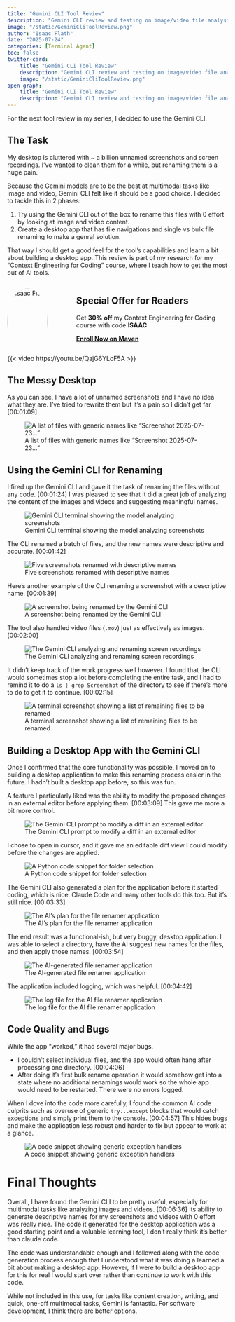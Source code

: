 ```yaml
---
title: "Gemini CLI Tool Review"
description: "Gemini CLI review and testing on image/video file analysis and renaming, and desktop app generation"
image: "/static/GeminiCliToolReview.png"
author: "Isaac Flath"
date: "2025-07-24"
categories: [Terminal Agent]
toc: false
twitter-card:
    title: "Gemini CLI Tool Review"
    description: "Gemini CLI review and testing on image/video file analysis and renaming, and desktop app generation"
    image: "/static/GeminiCliToolReview.png"
open-graph:
    title: "Gemini CLI Tool Review"
    description: "Gemini CLI review and testing on image/video file analysis and renaming, and desktop app generation"
---
```


For the next tool review in my series, I decided to use the Gemini CLI. 

## The Task

My desktop is cluttered with ~ a billion unnamed screenshots and screen recordings.  I've wanted to clean them for a while, but renaming them is a huge pain.  

Because the Gemini models are to be the best at multimodal tasks like image and video, Gemini CLI felt like it should be a good choice.  I decided to tackle this in 2 phases:

1. Try using the Gemini CLI out of the box to rename this files with 0 effort by looking at image and video content.
2. Create a desktop app that has file navigations and single vs bulk file renaming to make a genral solution.

That way I should get a good feel for the tool's capabilities and learn a bit about building a desktop app.  This review is part of my research for my "Context Engineering for Coding" course, where I teach how to get the most out of AI tools.

::: {.columns}
:::: {.column width="20%"}
<img src="../static/profile_img.jpg" alt="Isaac Flath" style="border-radius:50%;width:100%;">
::::
:::: {.column width="5%"}
::::
:::: {.column width="75%"}
:::{.callout-tip}
## Special Offer for Readers
Get **30% off** my Context Engineering for Coding course with code **ISAAC**

[**Enroll Now on Maven**](https://maven.com/kentro/context-engineering-for-coding?promoCode=ISAAC){.btn .btn-primary .btn-lg}
:::
::::
:::

{{< video https://youtu.be/QajG6YLoF5A >}}

## The Messy Desktop

As you can see, I have a lot of unnamed screenshots and I have no idea what they are. I've tried to rewrite them but it's a pain so I didn't get far [00:01:09]

![A list of files with generic names like "Screenshot 2025-07-23..."](./gemini-cli/0-file-list-2025-07-03-to-2025-07-23.png)

## Using the Gemini CLI for Renaming

I fired up the Gemini CLI and gave it the task of renaming the files without any code. [00:01:24] I was pleased to see that it did a great job of analyzing the content of the images and videos and suggesting meaningful names.

![Gemini CLI terminal showing the model analyzing screenshots](./gemini-cli/1-gemini-terminal-screenshot.png)

The CLI renamed a batch of files, and the new names were descriptive and accurate. [00:01:42]

![Five screenshots renamed with descriptive names](./gemini-cli/2-five-screenshots-renamed.png)

Here's another example of the CLI renaming a screenshot with a descriptive name. [00:01:39]

![A screenshot being renamed by the Gemini CLI](./gemini-cli/3-rename-screenshot-example.png)

The tool also handled video files (`.mov`) just as effectively as images. [00:02:00]

![The Gemini CLI analyzing and renaming screen recordings](./gemini-cli/3-screen-recordings-analysis-rename.png)

It didn't keep track of the work progress well however. I found that the CLI would sometimes stop a lot before completing the entire task, and I had to remind it to do a `ls | grep Screenshot` of the directory to see if there's more to do to get it to continue. [00:02:15]

![A terminal screenshot showing a list of remaining files to be renamed](./gemini-cli/4-terminal-screenshot-list-2025-07-06.png)

## Building a Desktop App with the Gemini CLI

Once I confirmed that the core functionality was possible, I moved on to building a desktop application to make this renaming process easier in the future. I hadn't built a desktop app before, so this was fun.

A feature I particularly liked was the ability to modify the proposed changes in an external editor before applying them. [00:03:09] This gave me more a bit more control.

![The Gemini CLI prompt to modify a diff in an external editor](./gemini-cli/5-external-editor-prompt.png)

I chose to open in cursor, and it gave me an editable diff view I could modify before the changes are applied.

![A Python code snippet for folder selection](./gemini-cli/6-python-folder-selection-code-snippet.png)

The Gemini CLI also generated a plan for the application before it started coding, which is nice.  Claude Code and many other tools do this too.  But it's still nice. [00:03:33]

![The AI's plan for the file renamer application](./gemini-cli/10-AI-File-Renamer-Plan.png)

The end result was a functional-ish, but very buggy, desktop application. I was able to select a directory, have the AI suggest new names for the files, and then apply those names. [00:03:54]

![The AI-generated file renamer application](./gemini-cli/11-AI-File-Renamer-Screenshot.png)

The application included logging, which was helpful. [00:04:42]

![The log file for the AI file renamer application](./gemini-cli/12-AI-file-renamer-log.png)

## Code Quality and Bugs

While the app "worked," it had several major bugs. 

- I couldn't select individual files, and the app would often hang after processing one directory. [00:04:06]
- After doing it's first bulk rename operation it would somehow get into a state where no additional renamings would work so the whole app would need to be restarted.  There were no errors logged.

When I dove into the code more carefully, I found the common AI code culprits such as overuse of generic `try...except` blocks that would catch exceptions and simply print them to the console. [00:04:57] This hides bugs and make the application less robust and harder to fix but appear to work at a glance.  

![A code snippet showing generic exception handlers](./gemini-cli/12-Exception-Handlers.png)

# Final Thoughts

Overall, I have found the Gemini CLI to be pretty useful, especially for multimodal tasks like analyzing images and videos. [00:06:36] Its ability to generate descriptive names for my screenshots  and videos with 0 effort was really nice. The code it generated for the desktop application was a good starting point and a valuable learning tool, I don't really think it's better than claude code. 

The code was understandable enough and I followed along with the code generation process enough that I understood what it was doing a learned a bit about making a desktop app.  However, if I were to build a desktop app for this for real I would start over rather than continue to work with this code.  

While not included in this use, for tasks like content creation, writing, and quick, one-off multimodal tasks, Gemini is fantastic. For software development, I think there are better options.

